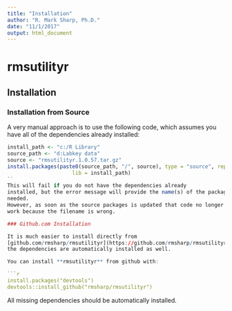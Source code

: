 ```yaml
---
title: "Installation"
author: "R. Mark Sharp, Ph.D."
date: "11/1/2017"
output: html_document
---
```


# rmsutilityr
## Installation

### Installation from Source
A very manual approach is to use the following code, which
assumes you have all of the dependencies already installed:

```r
install_path <- "c:/R Library"
source_path <- "d:Labkey data"
source <- "rmsutilityr.1.0.57.tar.gz"
install.packages(paste0(source_path, "/", source), type = "source", repos = NULL,
                     lib = install_path)
``
This will fail if you do not have the dependencies already 
installed, but the error message will provide the name(s) of the packages 
needed.
However, as soon as the source packages is updated that code no longer 
work because the filename is wrong.

### Github.com Installation

It is much easier to install directly from
[github.com/rmsharp/rmsutilityr](https://github.com/rmsharp/rmsutilityr) as all of 
the dependencies are automatically installed as well.

You can install **rmsutilityr** from github with:

```r
install.packages("devtools")
devtools::install_github("rmsharp/rmsutilityr")

```

All missing dependencies should be automatically installed.
